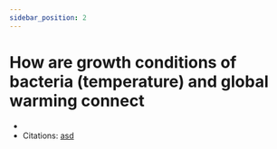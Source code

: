 ```yaml
---
sidebar_position: 2
---
```

# How are growth conditions of bacteria (temperature) and global warming connect
- 
- Citations: [asd]()